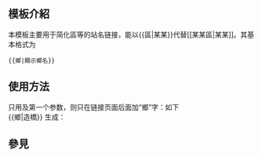 <noinclude>{{template doc page viewed directly}}</noinclude>

<!-- 在本行下編輯模板說明 -->
== 模板介紹 ==
本模板主要用于简化區等的站名链接，能以<nowiki>{{區|某某}}</nowiki>代替<nowiki>[[某某區|某某]]</nowiki>。其基本格式为
<pre>{{鄉|顯示鄉名}}</pre>

== 使用方法 ==
只用及第一个参数，则只在链接页面后面加“鄉”字：如下<br>
<nowiki>{{鄉|造橋}}</nowiki> 生成：{{鄉|造橋}}

==參見==
{{tl|鎮}}<br>
{{tl|市}}<br>
{{tl|區}}

<includeonly>
<!-- 本行下加入模板的分類 -->

<!-- 本行下加入模板的跨語言鏈接 -->

</includeonly>
